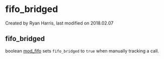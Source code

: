 
# fifo_bridged 

 Created by  Ryan Harris, last modified on 2018.02.07

## fifo_bridged

boolean [mod\_fifo](../FreeSWITCH-Explained/Modules/mod_fifo_3966031.mdx#add) sets `fifo_bridged` to `true` when manually tracking a call.


